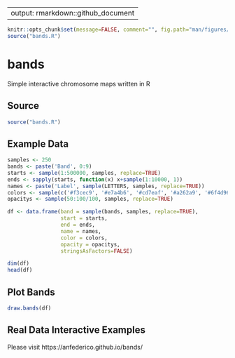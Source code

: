     
---
output: rmarkdown::github_document
---

<!-- README.md is generated from README.Rmd. Please edit that file -->

```r
knitr::opts_chunk$set(message=FALSE, comment="", fig.path="man/figures/README-")
source("bands.R")
```

# bands
Simple interactive chromosome maps written in R

## Source

```r
source("bands.R")
```

## Example Data

```r
samples <- 250
bands <- paste('Band', 0:9)
starts <- sample(1:500000, samples, replace=TRUE)
ends <- sapply(starts, function(x) x+sample(1:10000, 1))
names <- paste('Label', sample(LETTERS, samples, replace=TRUE))
colors <- sample(c('#f3cec9', '#e7a4b6', '#cd7eaf', '#a262a9', '#6f4d96', '#3d3b72', '#182844'), samples, replace=T)
opacitys <- sample(50:100/100, samples, replace=TRUE)

df <- data.frame(band = sample(bands, samples, replace=TRUE),
                 start = starts,
                 end = ends,
                 name = names,
                 color = colors,
                 opacity = opacitys,
                 stringsAsFactors=FALSE)

dim(df)
head(df)
```

## Plot Bands

```r
draw.bands(df)
```

## Real Data Interactive Examples 

Please visit https://anfederico.github.io/bands/
